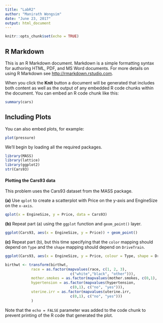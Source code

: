```yaml
---
title: "LabR2"
author: "Manirath Wongsim"
date: "June 23, 2017"
output: html_document
---
```


```r
knitr::opts_chunk$set(echo = TRUE)
```

## R Markdown

This is an R Markdown document. Markdown is a simple formatting syntax for authoring HTML, PDF, and MS Word documents. For more details on using R Markdown see <http://rmarkdown.rstudio.com>.

When you click the **Knit** button a document will be generated that includes both content as well as the output of any embedded R code chunks within the document. You can embed an R code chunk like this:

```r
summary(cars)
```

## Including Plots

You can also embed plots, for example:

```r
plot(pressure)
```

We'll begin by loading all the required packages.
```r
library(MASS)
library(lattice)
library(ggplot2)
str(Cars93)

```

#### Plotting the Cars93 data

This problem uses the Cars93 dataset from the MASS package.

**(a)** Use `qplot` to create a scatterplot with Price on the y-axis and EngineSize on the `x-axis`.  

```r
qplot(x = EngineSize, y = Price, data = Cars93)
```

**(b)** Repeat part (a) using the `ggplot` function and `geom_point()` layer.

```r
ggplot(Cars93, aes(x = EngineSize, y = Price)) + geom_point()
```

**(c)** Repeat part (b), but this time specifying that the `color` mapping should depend on `Type` and the `shape` mapping should depend on `DriveTrain`.  

```r
ggplot(Cars93, aes(x = EngineSize, y = Price, colour = Type, shape = DriveTrain)) + geom_point()
```



```r
birthwt <- transform(birthwt, 
            race = as.factor(mapvalues(race, c(1, 2, 3), 
                              c("white","black", "other"))),
            mother.smokes = as.factor(mapvalues(mother.smokes, c(0,1), c("no", "yes"))),
            hypertension = as.factor(mapvalues(hypertension, 
                              c(0,1), c("no", "yes"))),
            uterine.irr = as.factor(mapvalues(uterine.irr, 
                              c(0,1), c("no", "yes")))
            )

```

Note that the `echo = FALSE` parameter was added to the code chunk to prevent printing of the R code that generated the plot.
